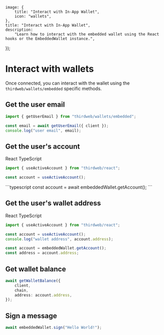 
	image: {
		title: "Interact with In-App Wallet",
		icon: "wallets",
	},
	title: "Interact with In-App Wallet",
	description:
		"Learn how to interact with the embedded wallet using the React hooks or the EmbeddedWallet instance.",
});

# Interact with wallets

Once connected, you can interact with the wallet using the `thirdweb/wallets/embedded` specific methods.

## Get the user email

```typescript
import { getUserEmail } from "thirdweb/wallets/embedded";

const email = await getUserEmail({ client });
console.log("user email", email);
```

## Get the user's account

<Tabs defaultValue="react">

<TabsList>
	<TabsTrigger value="react">React</TabsTrigger>
	<TabsTrigger value="typecsript">TypeScript</TabsTrigger>
</TabsList>

<TabsContent value="react">

```typescript
import { useActiveAccount } from "thirdweb/react";

const account = useActiveAccount();
```

</TabsContent>

<TabsContent value="typecsript">
```typescript
const account = await embeddedWallet.getAccount();
```

</TabsContent>

</Tabs>

## Get the user's wallet address

<Tabs defaultValue="react">

<TabsList>
	<TabsTrigger value="react">React</TabsTrigger>
	<TabsTrigger value="typecsript">TypeScript</TabsTrigger>
</TabsList>

<TabsContent value="react">

```typescript
import { useActiveAccount } from "thirdweb/react";

const account = useActiveAccount();
console.log("wallet address", account.address);
```

</TabsContent>

<TabsContent value="typecsript">

```typescript
const account = embeddedWallet.getAccount();
const address = account.address;
```

</TabsContent>

</Tabs>

## Get wallet balance

```typescript
await getWalletBalance({
	client,
	chain,
	address: account.address,
});
```

## Sign a message

```typescript
await embeddedWallet.sign("Hello World!");
```
